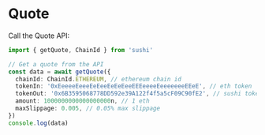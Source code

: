 # Quote

Call the Quote API:

```ts twoslash
import { getQuote, ChainId } from 'sushi'

// Get a quote from the API
const data = await getQuote({
  chainId: ChainId.ETHEREUM, // ethereum chain id
  tokenIn: '0xEeeeeEeeeEeEeeEeEeEeeEEEeeeeEeeeeeeeEEeE', // eth token
  tokenOut: '0x6B3595068778DD592e39A122f4f5a5cF09C90fE2', // sushi token
  amount: 1000000000000000000n, // 1 eth
  maxSlippage: 0.005, // 0.05% max slippage
})
console.log(data)
```
